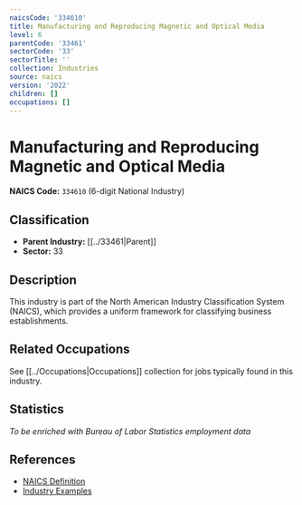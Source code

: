 ```yaml
---
naicsCode: '334610'
title: Manufacturing and Reproducing Magnetic and Optical Media
level: 6
parentCode: '33461'
sectorCode: '33'
sectorTitle: ''
collection: Industries
source: naics
version: '2022'
children: []
occupations: []
---
```

# Manufacturing and Reproducing Magnetic and Optical Media

**NAICS Code:** `334610` (6-digit National Industry)

## Classification

- **Parent Industry:** [[../33461|Parent]]
- **Sector:** 33

## Description

This industry is part of the North American Industry Classification System (NAICS), which provides a uniform framework for classifying business establishments.

## Related Occupations

See [[../Occupations|Occupations]] collection for jobs typically found in this industry.

## Statistics

*To be enriched with Bureau of Labor Statistics employment data*

## References

- [NAICS Definition](https://www.census.gov/naics/)
- [Industry Examples](https://www.census.gov/naics/2022NAICS/)
